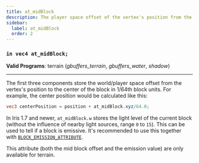 ```yaml
---
title: at_midBlock
description: The player space offset of the vertex's position from the centre of the block in 1/64th units, and optionally the light level emitted by the block.
sidebar:
  label: at_midBlock
  order: 2
---
```


### `in vec4 at_midBlock;`

**Valid Programs**: terrain (*gbuffers_terrain*, *gbuffers_water*, *shadow*)

---

The first three components store the world/player space offset from the vertex's position to the center of the block in 1/64th block units. For example, the center position would be calculated like this:
```glsl
vec3 centerPosition = position + at_midBlock.xyz/64.0;
```

In Iris 1.7 and newer, `at_midBlock.w` stores the light level of the current block (without the influence of nearby light sources, range `0` to `15`). This can be used to tell if a block is emissive. It's recommended to use this together with [`BLOCK_EMISSION_ATTRIBUTE`](/reference/shadersproperties/flags).

This attribute (both the mid block offset and the emission value) are only available for terrain.